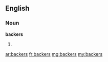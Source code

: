 ==English==

===Noun===
'''backers'''

# {{plural of|backer}}

[[ar:backers]]
[[fr:backers]]
[[mg:backers]]
[[my:backers]]